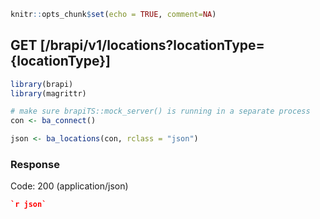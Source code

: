 ```r
knitr::opts_chunk$set(echo = TRUE, comment=NA)
```
## GET [/brapi/v1/locations?locationType={locationType}]

```r
library(brapi)
library(magrittr)

# make sure brapiTS::mock_server() is running in a separate process
con <- ba_connect()

json <- ba_locations(con, rclass = "json")
```

### Response

Code: 200 (application/json)

```json
`r json`
```


